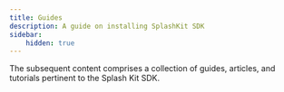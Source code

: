 ```yaml
---
title: Guides
description: A guide on installing SplashKit SDK
sidebar:
    hidden: true
---
```



The subsequent content comprises a collection of guides, articles, and tutorials pertinent to the Splash Kit SDK.

<CardGrid stagger>

<LinkCard
    title="Animations 📽️"
    description="Examples & Guides"
    href="/guides/animations/"
/>
<LinkCard
title="Audio 🔉"
description="Examples & Guides"
href="/guides/audio/"
/>
<LinkCard
title="Camera 📷"
description="Examples & Guides"
href="/guides/camera/"
/>
<LinkCard
title="Database 📁"
description="Examples & Guides"
href="/guides/database/"
/>

<LinkCard
title="Inputs 🖱️"
description="Examples & Guides"
href="/guides/inputs/"
/>
<LinkCard
title="JSON 🗄️"
description="Examples & Guides"
href="/guides/json/"
/>
<LinkCard
title="Networking 🌐"
description="Examples & Guides"
href="/guides/networking/"
/>
<LinkCard
title="Others 👾"
description="Examples & Guides"
href="/guides/others/"
/>
<LinkCard
title="Sprites 📍"
description="Examples & Guides"
href="/guides/sprites/"
/>
<LinkCard
title="Starter 🗽"
description="Examples & Guides"
href="/guides/starter/"
/>
<LinkCard
title="Utilites ⚒️"
description="Examples & Guides"
href="/guides/utilities/"
/>
</CardGrid>


<ScriptComp client:only />